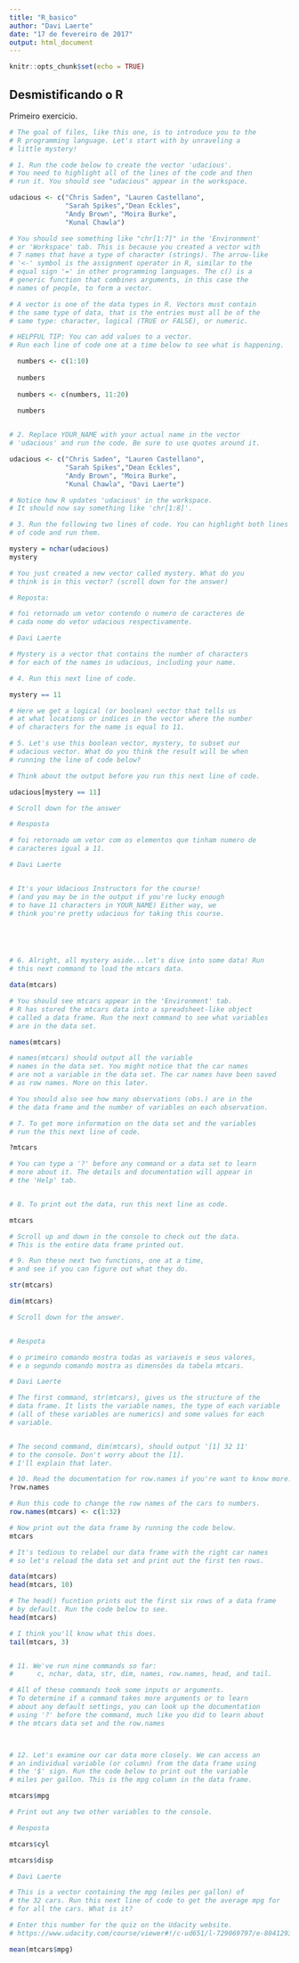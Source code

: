 ```yaml
---
title: "R_basico"
author: "Davi Laerte"
date: "17 de fevereiro de 2017"
output: html_document
---
```


```r
knitr::opts_chunk$set(echo = TRUE)
```

## Desmistificando o R
Primeiro exercicio.

```r
# The goal of files, like this one, is to introduce you to the
# R programming language. Let's start with by unraveling a
# little mystery!

# 1. Run the code below to create the vector 'udacious'.
# You need to highlight all of the lines of the code and then
# run it. You should see "udacious" appear in the workspace.

udacious <- c("Chris Saden", "Lauren Castellano",
              "Sarah Spikes","Dean Eckles",
              "Andy Brown", "Moira Burke",
              "Kunal Chawla")

# You should see something like "chr[1:7]" in the 'Environment'
# or 'Workspace' tab. This is because you created a vector with
# 7 names that have a type of character (strings). The arrow-like
# '<-' symbol is the assignment operator in R, similar to the
# equal sign '=' in other programming languages. The c() is a
# generic function that combines arguments, in this case the
# names of people, to form a vector.

# A vector is one of the data types in R. Vectors must contain
# the same type of data, that is the entries must all be of the
# same type: character, logical (TRUE or FALSE), or numeric.

# HELPFUL TIP: You can add values to a vector.
# Run each line of code one at a time below to see what is happening.

  numbers <- c(1:10)
  
  numbers
  
  numbers <- c(numbers, 11:20)
  
  numbers


# 2. Replace YOUR_NAME with your actual name in the vector
# 'udacious' and run the code. Be sure to use quotes around it.

udacious <- c("Chris Saden", "Lauren Castellano",
              "Sarah Spikes","Dean Eckles",
              "Andy Brown", "Moira Burke",
              "Kunal Chawla", "Davi Laerte")

# Notice how R updates 'udacious' in the workspace.
# It should now say something like 'chr[1:8]'.

# 3. Run the following two lines of code. You can highlight both lines
# of code and run them.

mystery = nchar(udacious)
mystery

# You just created a new vector called mystery. What do you
# think is in this vector? (scroll down for the answer)

# Reposta:

# foi retornado um vetor contendo o numero de caracteres de
# cada nome do vetor udacious respectivamente.

# Davi Laerte

# Mystery is a vector that contains the number of characters
# for each of the names in udacious, including your name.

# 4. Run this next line of code.

mystery == 11

# Here we get a logical (or boolean) vector that tells us
# at what locations or indices in the vector where the number
# of characters for the name is equal to 11.

# 5. Let's use this boolean vector, mystery, to subset our
# udacious vector. What do you think the result will be when
# running the line of code below?

# Think about the output before you run this next line of code.

udacious[mystery == 11]

# Scroll down for the answer

# Resposta

# foi retornado um vetor com os elementos que tinham numero de 
# caracteres igual a 11.

# Davi Laerte


# It's your Udacious Instructors for the course!
# (and you may be in the output if you're lucky enough
# to have 11 characters in YOUR_NAME) Either way, we
# think you're pretty udacious for taking this course.





# 6. Alright, all mystery aside...let's dive into some data! Run
# this next command to load the mtcars data.

data(mtcars)

# You should see mtcars appear in the 'Environment' tab.
# R has stored the mtcars data into a spreadsheet-like object
# called a data frame. Run the next command to see what variables
# are in the data set.

names(mtcars)

# names(mtcars) should output all the variable
# names in the data set. You might notice that the car names
# are not a variable in the data set. The car names have been saved
# as row names. More on this later.

# You should also see how many observations (obs.) are in the
# the data frame and the number of variables on each observation.

# 7. To get more information on the data set and the variables
# run the this next line of code.

?mtcars

# You can type a '?' before any command or a data set to learn
# more about it. The details and documentation will appear in
# the 'Help' tab.


# 8. To print out the data, run this next line as code.

mtcars

# Scroll up and down in the console to check out the data.
# This is the entire data frame printed out.

# 9. Run these next two functions, one at a time,
# and see if you can figure out what they do.

str(mtcars)

dim(mtcars)

# Scroll down for the answer.


# Respota

# o primeiro comando mostra todas as variaveis e seus valores,
# e o segundo comando mostra as dimensões da tabela mtcars.

# Davi Laerte

# The first command, str(mtcars), gives us the structure of the
# data frame. It lists the variable names, the type of each variable
# (all of these variables are numerics) and some values for each
# variable.


# The second command, dim(mtcars), should output '[1] 32 11'
# to the console. Don't worry about the [1].
# I'll explain that later.

# 10. Read the documentation for row.names if you're want to know more.
?row.names

# Run this code to change the row names of the cars to numbers.
row.names(mtcars) <- c(1:32)

# Now print out the data frame by running the code below.
mtcars

# It's tedious to relabel our data frame with the right car names
# so let's reload the data set and print out the first ten rows.

data(mtcars)
head(mtcars, 10)

# The head() fucntion prints out the first six rows of a data frame
# by default. Run the code below to see.
head(mtcars)

# I think you'll know what this does.
tail(mtcars, 3)


# 11. We've run nine commands so far:
#      c, nchar, data, str, dim, names, row.names, head, and tail.

# All of these commands took some inputs or arguments.
# To determine if a command takes more arguments or to learn
# about any default settings, you can look up the documentation
# using '?' before the command, much like you did to learn about
# the mtcars data set and the row.names



# 12. Let's examine our car data more closely. We can access an
# an individual variable (or column) from the data frame using
# the '$' sign. Run the code below to print out the variable
# miles per gallon. This is the mpg column in the data frame.

mtcars$mpg

# Print out any two other variables to the console.

# Resposta

mtcars$cyl

mtcars$disp

# Davi Laerte

# This is a vector containing the mpg (miles per gallon) of
# the 32 cars. Run this next line of code to get the average mpg for
# for all the cars. What is it?

# Enter this number for the quiz on the Udacity website.
# https://www.udacity.com/course/viewer#!/c-ud651/l-729069797/e-804129314/m-830829287

mean(mtcars$mpg)
```

